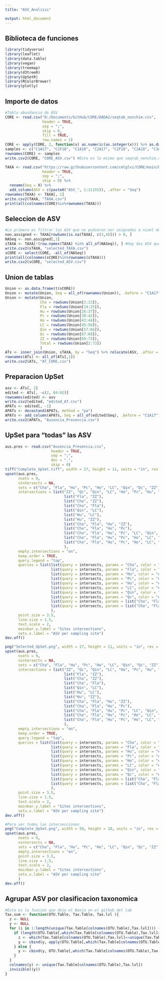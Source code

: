 ```yaml
---
title: "ASV_Analisis"

output: html_document
---
```



## Biblioteca de funciones
```r
library(tidyverse)
library(leaflet)
library(data.table)
library(vegan)
library(treemap)
library(d3treeR)
library(UpSetR)
library(RColorBrewer)
library(plotly)
```


## Importe de datos
```r
#Tabla abundancia de ASV
CORE <- read.csv("D:/Documents/GitHub/CORE/DADA2/seqtab_nonchim.csv", 
                 header = TRUE, 
                 sep = ";", 
                 skip = 0, 
                 fill = TRUE, 
                 row.names = 1)
CORE <- apply(CORE, 2, function(x) as.numeric(as.integer(x))) %>% as.data.frame()
samples <- c("C1A17", "C1F18", "C1A18", "C2A17", "C2F18", "C2A18", "C3A17", "C3F18", "C3A18", "C4A17", "C4F18", "C4A18", "F1A17", "F1F18", "F1A18", "F2A17", "F2F18", "F2A18", "F3A17", "F3F18", "F3A18", "F4A17", "F4F18", "F4A18", "H1A17", "H1F18", "H1A18", "H2A17", "H2F18", "H2A18", "H3A17", "H3F18", "H3A18", "H4A17", "H4F18", "H4A18", "P1F18", "P1A18", "P2F18", "P3F18", "P4F18", "Re1A17", "Re1F18", "L1A17", "L1F18", "L1A18", "L2A17", "L2F18", "L2A18", "L3A17", "L3F18", "L3A18", "L4A17", "L4F18", "L4A18", "Q1A17", "Q1F18", "Q2A17", "Q2F18", "Q3A17", "Q3F18", "Q3A18", "Q4A17", "Q4F18", "Q4A18", "Qc1A17", "Qc2A17", "Z1A18", "Z2A18", "Z3A18", "Z4A18", "Z5A18")
rownames(CORE) <- samples
write.csv2(CORE, "CORE_ASV.csv") #Esto es lo mismo que seqtab_nonchim.csv pero con el nombre de las muestras actualizado

TAXA <- read.csv("https://raw.githubusercontent.com/cmlglvz/CORE/main/DADA2/taxa.csv", 
                 header = TRUE, 
                 sep = ";", 
                 skip = 0) %>% 
  rename(Seq = X) %>% 
  add_column(ASV = c(paste0("ASV_", 1:11155)), .after = "Seq")
rownames(TAXA) <- TAXA[, 1]
write.csv2(TAXA, "TAXA.csv")
print(all(colnames(CORE)%in%rownames(TAXA)))
```

## Seleccion de ASV
```r
#Lo primero es filtrar las ASV que no pudieron ser asignadas a nivel de Reino y Supergrupo
non.assigned <- TAXA[rowSums(is.na(TAXA[, c(3,4)])) > 0, ]
NASeq <- non.assigned[,1]
sTAXA <- TAXA[!(row.names(TAXA) %in% all_of(NASeq)), ] #Hay dos ASV que corresponden a bacterias (?)
write.csv2(sTAXA, "selected_TAXA.csv")
sCORE <- select(CORE, -all_of(NASeq))
print(all(colnames(sCORE)%in%rownames(sTAXA)))
write.csv2(sCORE, "selected_ASV.csv")
```

## Union de tablas
```r
Union <- as.data.frame(t(sCORE))
Union <- mutate(Union, Seq = all_of(rownames(Union)), .before = "C1A17")
Union <- mutate(Union, 
                Cha = rowSums(Union[2:13]), 
                Fla = rowSums(Union[14:25]), 
                Hu = rowSums(Union[26:37]), 
                Pc = rowSums(Union[38:42]), 
                Ho = rowSums(Union[43:44]), 
                LC = rowSums(Union[45:56]), 
                Qin = rowSums(Union[57:66]),
                Qc = rowSums(Union[67:68]), 
                ZZ = rowSums(Union[69:73]), 
                Total = rowSums(Union[2:73])
                )
ATs <- inner_join(Union, sTAXA, by = "Seq") %>% relocate(ASV, .after = Seq)
rownames(ATs) <- all_of(ATs[,1])
write.csv2(ATs, "AT_CORE.csv")
```


## Preparacion UpSet
```r
asv <- ATs[, 2]
edited <- ATs[, -c(2, 84:92)]
rownames(edited) <- asv
write.csv2(edited, "edited_AT.csv")
APATs <- edited[, -1]
APATs <- decostand(APATs, method = "pa")
APATs <- add_column(APATs, Seq = all_of(edited$Seq), .before = "C1A17")
write.csv2(APATs, "Ausencia_Presencia.csv")
```


## UpSet para "todas" las ASV
```r
aus.pres <- read.csv("Ausencia_Presencia.csv", 
                     header = TRUE, 
                     sep = ";", 
                     dec = ".", 
                     skip = 0)
tiff("Complete_UpSet.tiff", width = 27, height = 11, units = "in", res = 600)
upset(aus.pres, 
      nsets = 9, 
      nintersects = NA, 
      sets = c("Cha", "Fla", "Hu", "Pc", "Ho", "LC", "Qin", "Qc", "ZZ"), 
      intersections = list("ZZ", "Qc", "Qin", "LC", "Ho", "Pc", "Hu", "Fla", "Cha", 
                           list("Fla", "ZZ"), 
                           list("Cha", "ZZ"), 
                           list("Cha", "Fla"), 
                           list("Qin", "LC"), 
                           list("Hu", "LC"), 
                           list("Hu", "ZZ"), 
                           list("Cha", "Fla", "Hu", "ZZ"), 
                           list("Cha", "Fla", "Hu", "Pc"), 
                           list("Cha", "Fla", "Hu", "Pc", "LC", "Qin", "ZZ"), 
                           list("Cha", "Fla", "Hu", "Pc", "Ho", "LC", "Qin", "ZZ"), 
                           list("Cha", "Fla", "Hu", "Pc", "Ho", "LC", "Qin", "Qc", "ZZ")
                           ),
      empty.intersections = "on",
      keep.order = TRUE, 
      query.legend = "top", 
      queries = list(list(query = intersects, params = "Cha", color = "#F94144", active = TRUE, query.name = "Unique Chañaral ASV"), 
                     list(query = intersects, params = "Fla", color = "#F3722C", active = TRUE, query.name = "Unique Flamenco ASV"), 
                     list(query = intersects, params = "Hu", color = "#F8961E", active = TRUE, query.name = "Unique Huasco ASV"), 
                     list(query = intersects, params = "Pc", color = "#F9C74F", active = TRUE, query.name = "Unique Punta Choros ASV"), 
                     list(query = intersects, params = "Ho", color = "#90BE6D", active = TRUE, query.name = "Unique Hornos ASV"), 
                     list(query = intersects, params = "LC", color = "#43AA8B", active = TRUE, query.name = "Unique Las Cruces ASV"), 
                     list(query = intersects, params = "Qin", color = "#577590", active = TRUE, query.name = "Unique Quintero ASV"), 
                     list(query = intersects, params = "Qc", color = "#41576C", active = TRUE, query.name = "Unique Quintero-costa ASV"), 
                     list(query = intersects, params = list("Cha", "Fla", "Hu", "Pc"), color = "#16DB93", active = TRUE, query.name = "Metal axis shared ASV"), 
                     list(query = intersects, params = list("Cha", "Fla", "Hu", "Pc", "Ho", "LC", "Qin", "Qc", "ZZ"), color = "#FF0000", active = TRUE, query.name = "Total shared ASV")
                     ), 
      point.size = 3.5, 
      line.size = 1.5, 
      text.scale = 2, 
      mainbar.y.label = "Sites intersections", 
      sets.x.label = "ASV per sampling site")
dev.off()

png("Selected_UpSet.png", width = 27, height = 11, units = "in", res = 600)
upset(aus.pres, 
      nsets = 9, 
      nintersects = NA, 
      sets = c("Cha", "Fla", "Hu", "Pc", "Ho", "LC", "Qin", "Qc", "ZZ"), 
      intersections = list("ZZ", "Qc", "Qin", "LC", "Ho", "Pc", "Hu", "Fla", "Cha", 
                           list("Fla", "ZZ"), 
                           list("Cha", "ZZ"), 
                           list("Cha", "Fla"), 
                           list("Qin", "LC"), 
                           list("Hu", "LC"), 
                           list("Hu", "ZZ"), 
                           list("Cha", "Fla", "Hu", "ZZ"), 
                           list("Cha", "Fla", "Hu", "Pc"), 
                           list("Cha", "Fla", "Hu", "Pc", "LC", "Qin", "ZZ"), 
                           list("Cha", "Fla", "Hu", "Pc", "Ho", "LC", "Qin", "ZZ"), 
                           list("Cha", "Fla", "Hu", "Pc", "Ho", "LC", "Qin", "Qc", "ZZ")
                           ),
      empty.intersections = "on",
      keep.order = TRUE, 
      query.legend = "top", 
      queries = list(list(query = intersects, params = "Cha", color = "#F94144", active = TRUE, query.name = "Unique Chañaral ASV"), 
                     list(query = intersects, params = "Fla", color = "#F3722C", active = TRUE, query.name = "Unique Flamenco ASV"), 
                     list(query = intersects, params = "Hu", color = "#F8961E", active = TRUE, query.name = "Unique Huasco ASV"), 
                     list(query = intersects, params = "Pc", color = "#F9C74F", active = TRUE, query.name = "Unique Punta Choros ASV"), 
                     list(query = intersects, params = "Ho", color = "#90BE6D", active = TRUE, query.name = "Unique Hornos ASV"), 
                     list(query = intersects, params = "LC", color = "#43AA8B", active = TRUE, query.name = "Unique Las Cruces ASV"), 
                     list(query = intersects, params = "Qin", color = "#577590", active = TRUE, query.name = "Unique Quintero ASV"), 
                     list(query = intersects, params = "Qc", color = "#41576C", active = TRUE, query.name = "Unique Quintero-costa ASV"), 
                     list(query = intersects, params = list("Cha", "Fla", "Hu", "Pc"), color = "#16DB93", active = TRUE, query.name = "Metal axis shared ASV"), 
                     list(query = intersects, params = list("Cha", "Fla", "Hu", "Pc", "Ho", "LC", "Qin", "Qc", "ZZ"), color = "#FF0000", active = TRUE, query.name = "Total shared ASV")
                     ), 
      point.size = 3.5, 
      line.size = 1.5, 
      text.scale = 2, 
      mainbar.y.label = "Sites intersections", 
      sets.x.label = "ASV per sampling site")
dev.off()

#Para ver todas las intersecciones
png("Complete_UpSet.png", width = 50, height = 18, units = "in", res = 300)
upset(aus.pres, 
      nsets = 9, 
      nintersects = NA, 
      sets = c("Cha", "Fla", "Hu", "Pc", "Ho", "LC", "Qin", "Qc", "ZZ"), 
      empty.intersections = "on",
      point.size = 3.5, 
      line.size = 1.5, 
      text.scale = 2, 
      mainbar.y.label = "Sites intersections", 
      sets.x.label = "ASV per sampling site"
      )
dev.off()
```


## Agrupar ASV por clasificacion taxonomica
```r
#Esta es la funcion que dejo el Benja en el github del lab
Tax.sum <- function(OTU.Table, Tax.Table, Tax.lvl ){
  z <- NULL
  y <- NULL
  for (i in 1:length(unique(Tax.Table[colnames(OTU.Table),Tax.lvl]))) {
    if (length(OTU.Table[,which(Tax.Table[colnames(OTU.Table),Tax.lvl]==unique(Tax.Table[colnames(OTU.Table),Tax.lvl])[i])])!=length(rownames(OTU.Table))) {
      z <- which(Tax.Table[colnames(OTU.Table),Tax.lvl]==unique(Tax.Table[colnames(OTU.Table),Tax.lvl])[i])
      y <- cbind(y, apply(OTU.Table[,which(Tax.Table[colnames(OTU.Table),Tax.lvl]==unique(Tax.Table[colnames(OTU.Table),Tax.lvl])[i])], 1, function(x) sum(x)))
    } else { 
      y <- cbind(y, OTU.Table[,which(Tax.Table[colnames(OTU.Table),Tax.lvl]==unique(Tax.Table[colnames(OTU.Table),Tax.lvl])[i])])
    }
  }
  colnames(y) <- unique(Tax.Table[colnames(OTU.Table),Tax.lvl])
  invisible((y))
}
```